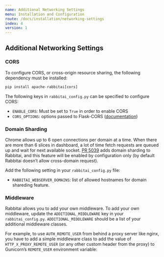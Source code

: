 ```yaml
---
name: Additional Networking Settings
menu: Installation and Configuration
route: /docs/installation/networking-settings
index: 4
version: 1
---
```


## Additional Networking Settings

### CORS

To configure CORS, or cross-origin resource sharing, the following dependency must be installed:

```python
pip install apache-rabbitai[cors]
```

The following keys in `rabbitai_config.py` can be specified to configure CORS:

- `ENABLE_CORS`: Must be set to `True` in order to enable CORS
- `CORS_OPTIONS`: options passed to Flask-CORS
  ([documentation](https://flask-cors.corydolphin.com/en/latest/api.html#extension))

### Domain Sharding

Chrome allows up to 6 open connections per domain at a time. When there are more than 6 slices in
dashboard, a lot of time fetch requests are queued up and wait for next available socket.
[PR 5039](https://github.com/apache/rabbitai/pull/5039) adds domain sharding to Rabbitai,
and this feature will be enabled by configuration only (by default Rabbitai doesn’t allow
cross-domain request).

Add the following setting in your `rabbitai_config.py` file:

- `RABBITAI_WEBSERVER_DOMAINS`: list of allowed hostnames for domain shareding feature.

### Middleware

Rabbitai allows you to add your own middleware. To add your own middleware, update the
`ADDITIONAL_MIDDLEWARE` key in your `rabbitai_config.py`. `ADDITIONAL_MIDDLEWARE` should be a list
of your additional middleware classes.

For example, to use `AUTH_REMOTE_USER` from behind a proxy server like nginx, you have to add a
simple middleware class to add the value of `HTTP_X_PROXY_REMOTE_USER` (or any other custom header
from the proxy) to Gunicorn’s `REMOTE_USER` environment variable:
